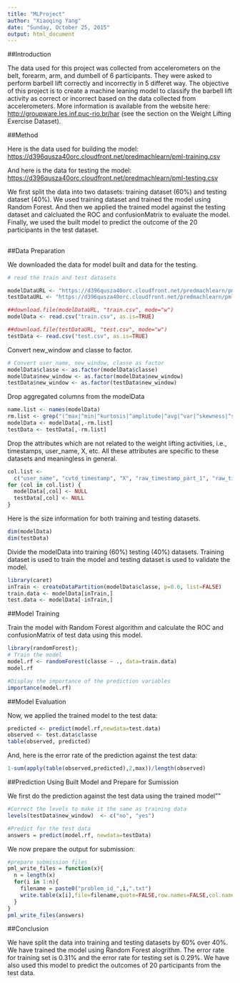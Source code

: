 ```yaml
---
title: "MLProject"
author: "Xiaoqing Yang"
date: "Sunday, October 25, 2015"
output: html_document
---
```



##Introduction

The data used for this project was collected from accelerometers on the belt, forearm, arm, and dumbell of 6 participants. They were asked to perform barbell lift correctly and incorrectly in 5 differet way. The objective of this project is to create a machine leaning model to classify the barbell lift activity as correct or incorrect based on the data collected from accelerometers. More information is available from the website here: <http://groupware.les.inf.puc-rio.br/har> (see the section on the Weight Lifting Exercise Dataset). 

##Method

Here is the data used for building the model:
<https://d396qusza40orc.cloudfront.net/predmachlearn/pml-training.csv>

And here is the data for testing the model:
<https://d396qusza40orc.cloudfront.net/predmachlearn/pml-testing.csv>

We first split the data into two datasets: training dataset (60%) and testing dataset (40%).  We used training dataset and trained the model using Random Forest. And then we applied the trained model against the testing dataset and calcluated the ROC and confusionMatrix to evaluate the model. Finally, we used the built model to predict the outcome of the 20 participants in the test dataset.

##
##Data Preparation

We downloaded the data for model built and data for the testing.
```r
# read the train and test datasets

modelDataURL <- "https://d396qusza40orc.cloudfront.net/predmachlearn/pml-training.csv"
testDataURL <- "https://d396qusza40orc.cloudfront.net/predmachlearn/pml-testing.csv"

##download.file(modelDataURL, "train.csv", mode="w")
modelData <- read.csv("train.csv", as.is=TRUE)

##download.file(testDataURL, "test.csv", mode="w")
testData <- read.csv("test.csv", as.is=TRUE)
```

Convert new_window and classe to factor.
```r
# Convert user_name, new_window, classe as factor
modelData$classe <- as.factor(modelData$classe)
modelData$new_window <- as.factor(modelData$new_window)
testData$new_window <- as.factor(testData$new_window)
```

Drop aggregated columns from the modelData 
```r
name.list <- names(modelData)
rm.list <- grep("(^max|^min|^kurtosis|^amplitude|^avg|^var|^skewness|^stddev)", name.list)
modelData <- modelData[,-rm.list]
testData <- testData[,-rm.list]
```

Drop the attributes which are not related to the weight lifting activities, i.e., timestamps,  user_name, X, etc. All these attributes are specific to these datasets and meaningless in general.
```r
col.list <- 
  c("user_name", "cvtd_timestamp", "X", "raw_timestamp_part_1", "raw_timestamp_part_2" )
for (col in col.list) {
  modelData[,col] <- NULL
  testData[,col] <- NULL
}
```

Here is the size information for both training and testing datasets.
```r
dim(modelData)
dim(testData)
```

Divide the modelData into training (60%) testing (40%) datasets. Training dataset is used to train the model and testing dataset is used to validate the model. 
```r
library(caret)
inTrain <- createDataPartition(modelData$classe, p=0.6, list=FALSE)
train.data <- modelData[inTrain,]
test.data <- modelData[-inTrain,]
```

##Model Training

Train the model with Random Forest algorithm and calculate the ROC and confusionMatrix of test data using this model.
```r
library(randomForest); 
# Train the model
model.rf <- randomForest(classe ~ ., data=train.data)
model.rf

#Display the importance of the prediction variables
importance(model.rf)
```

##Model Evaluation

Now, we applied the trained model to the test data:
```r
predicted <- predict(model.rf,newdata=test.data)
observed <- test.data$classe
table(observed, predicted)
```

And, here is the error rate of the prediction against the test data:
```r
1-sum(apply(table(observed,predicted),2,max))/length(observed)
```

##Prediction Using Built Model and Prepare for Sumission

We first do the prediction against the  test data using the trained model""
```r
#Correct the levels to make it the same as training data
levels(testData$new_window)  <- c("no", "yes")

#Predict for the test data
answers = predict(model.rf, newdata=testData)
```

We now prepare the output for submission:
```r
#prepare submission files
pml_write_files = function(x){
  n = length(x)
  for(i in 1:n){
    filename = paste0("problem_id_",i,".txt")
    write.table(x[i],file=filename,quote=FALSE,row.names=FALSE,col.names=FALSE)
  }
}
pml_write_files(answers)
```

##Conclusion

We have split the data into training and testing datasets by 60% over 40%. We have trained the model using Random Forest alogrithm. The error rate for training set is 0.31% and the error rate for testing set is 0.29%. We have also used this model to predict the outcomes of 20 participants from the test data. 
